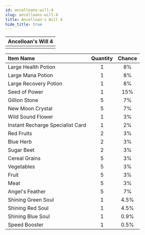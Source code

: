 ---
id: ancelloans-will-4
slug: ancelloans-will-4
title: Ancelloan's Will 4
hide_title: true
---


| Ancelloan's Will 4 |
| :------------: |
| <MapIcon iconId="244"/> |

|Item Name|Quantity|Chance|
|:--|:-:|:-:|
| <ItemIcon iconId="1004" height="32" /> Large Health Potion|1|8%|
| <ItemIcon iconId="1007" height="32" /> Large Mana Potion|1|8%|
| <ItemIcon iconId="1010" height="32" /> Large Recovery Potion|1|8%|
| <ItemIcon iconId="1012" height="32" /> Seed of Power|1|15%|
| <ItemIcon iconId="1013" height="32" /> Gillion Stone|5|7%|
| <ItemIcon iconId="1028" height="32" /> New Moon Crystal|5|7%|
| <ItemIcon iconId="1086" height="32" /> Wild Sound Flower|1|3%|
| <ItemIcon iconId="2144" height="32" /> Instant Recharge Specialist Card|1|2%|
| <ItemIcon iconId="2099" height="32" /> Red Fruits|2|3%|
| <ItemIcon iconId="2100" height="32" /> Blue Herb|2|3%|
| <ItemIcon iconId="2102" height="32" /> Sugar Beet|2|3%|
| <ItemIcon iconId="2114" height="32" /> Cereal Grains|5|3%|
| <ItemIcon iconId="2115" height="32" /> Vegetables|5|3%|
| <ItemIcon iconId="2116" height="32" /> Fruit|5|3%|
| <ItemIcon iconId="2117" height="32" /> Meat|5|3%|
| <ItemIcon iconId="2282" height="32" /> Angel's Feather|5|7%|
| <ItemIcon iconId="2283" height="32" /> Shining Green Soul|1|4.5%|
| <ItemIcon iconId="2284" height="32" /> Shining Red Soul|1|4.5%|
| <ItemIcon iconId="2285" height="32" /> Shining Blue Soul|1|0.9%|
| <ItemIcon iconId="1426" height="32" /> Speed Booster|1|0.5%|

